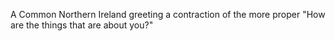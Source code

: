 A Common Northern Ireland greeting a contraction of the more proper "How are the things that are about you?"

{{rfc}}